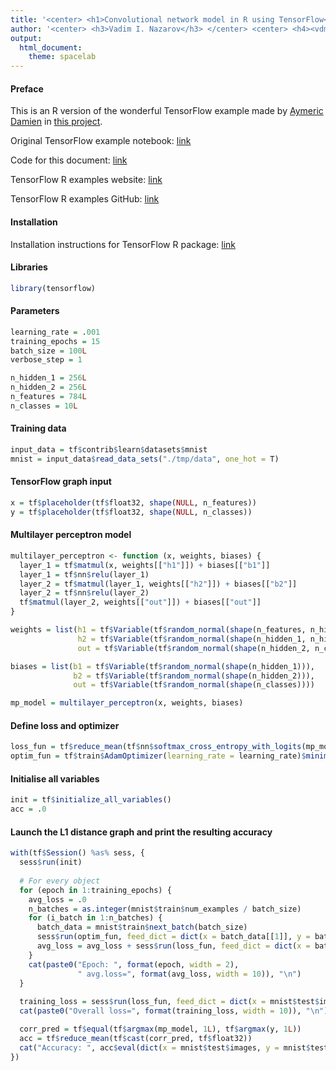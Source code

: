 ```yaml
---
title: '<center> <h1>Convolutional network model in R using TensorFlow</h1></center>'
author: '<center> <h3>Vadim I. Nazarov</h3> </center> <center> <h4><vdm.nazarov@gmail.com></h4> </center>'
output: 
  html_document: 
    theme: spacelab
---
```


#### Preface
This is an R version of the wonderful TensorFlow example made by [Aymeric Damien](https://github.com/aymericdamien) in [this project](https://github.com/aymericdamien/TensorFlow-Examples/).

Original TensorFlow example notebook: [link](https://github.com/aymericdamien/TensorFlow-Examples/blob/master/notebooks/3_NeuralNetworks/convolutional_network.ipynb)

Code for this document: [link](https://github.com/vadimnazarov/tensorflow-r-examples/3_NeuralNetworks/convolutional_network.Rmd)

TensorFlow R examples website: [link](https://vadimnazarov.github.io/tensorflow-r-examples/)

TensorFlow R examples GitHub: [link](https://github.com/vadimnazarov/tensorflow-r-examples/)

#### Installation
Installation instructions for TensorFlow R package: [link](https://rstudio.github.io/tensorflow/)

#### Libraries
```r
library(tensorflow)
```

#### Parameters
```r
learning_rate = .001
training_epochs = 15
batch_size = 100L
verbose_step = 1

n_hidden_1 = 256L
n_hidden_2 = 256L
n_features = 784L
n_classes = 10L
```

#### Training data
```r
input_data = tf$contrib$learn$datasets$mnist
mnist = input_data$read_data_sets("./tmp/data", one_hot = T)
```

#### TensorFlow graph input
```r
x = tf$placeholder(tf$float32, shape(NULL, n_features))
y = tf$placeholder(tf$float32, shape(NULL, n_classes))
```

#### Multilayer perceptron model
```r
multilayer_perceptron <- function (x, weights, biases) {
  layer_1 = tf$matmul(x, weights[["h1"]]) + biases[["b1"]]
  layer_1 = tf$nn$relu(layer_1)
  layer_2 = tf$matmul(layer_1, weights[["h2"]]) + biases[["b2"]]
  layer_2 = tf$nn$relu(layer_2)
  tf$matmul(layer_2, weights[["out"]]) + biases[["out"]]
}

weights = list(h1 = tf$Variable(tf$random_normal(shape(n_features, n_hidden_1))), 
               h2 = tf$Variable(tf$random_normal(shape(n_hidden_1, n_hidden_2))), 
               out = tf$Variable(tf$random_normal(shape(n_hidden_2, n_classes))))

biases = list(b1 = tf$Variable(tf$random_normal(shape(n_hidden_1))), 
              b2 = tf$Variable(tf$random_normal(shape(n_hidden_2))), 
              out = tf$Variable(tf$random_normal(shape(n_classes))))

mp_model = multilayer_perceptron(x, weights, biases)
```

#### Define loss and optimizer
```r
loss_fun = tf$reduce_mean(tf$nn$softmax_cross_entropy_with_logits(mp_model, y))
optim_fun = tf$train$AdamOptimizer(learning_rate = learning_rate)$minimize(loss_fun)
```

#### Initialise all variables
```r
init = tf$initialize_all_variables()
acc = .0
```

#### Launch the L1 distance graph and print the resulting accuracy
```r
with(tf$Session() %as% sess, {
  sess$run(init)
  
  # For every object
  for (epoch in 1:training_epochs) {
    avg_loss = .0
    n_batches = as.integer(mnist$train$num_examples / batch_size)
    for (i_batch in 1:n_batches) {
      batch_data = mnist$train$next_batch(batch_size)
      sess$run(optim_fun, feed_dict = dict(x = batch_data[[1]], y = batch_data[[2]]))
      avg_loss = avg_loss + sess$run(loss_fun, feed_dict = dict(x = batch_data[[1]], y = batch_data[[2]])) / n_batches
    }
    cat(paste0("Epoch: ", format(epoch, width = 2), 
               " avg.loss=", format(avg_loss, width = 10)), "\n")
  }
  
  training_loss = sess$run(loss_fun, feed_dict = dict(x = mnist$test$images, y = mnist$test$labels))
  cat(paste0("Overall loss=", format(training_loss, width = 10)), "\n")

  corr_pred = tf$equal(tf$argmax(mp_model, 1L), tf$argmax(y, 1L))
  acc = tf$reduce_mean(tf$cast(corr_pred, tf$float32))
  cat("Accuracy: ", acc$eval(dict(x = mnist$test$images, y = mnist$test$labels)), "\n")
})
```